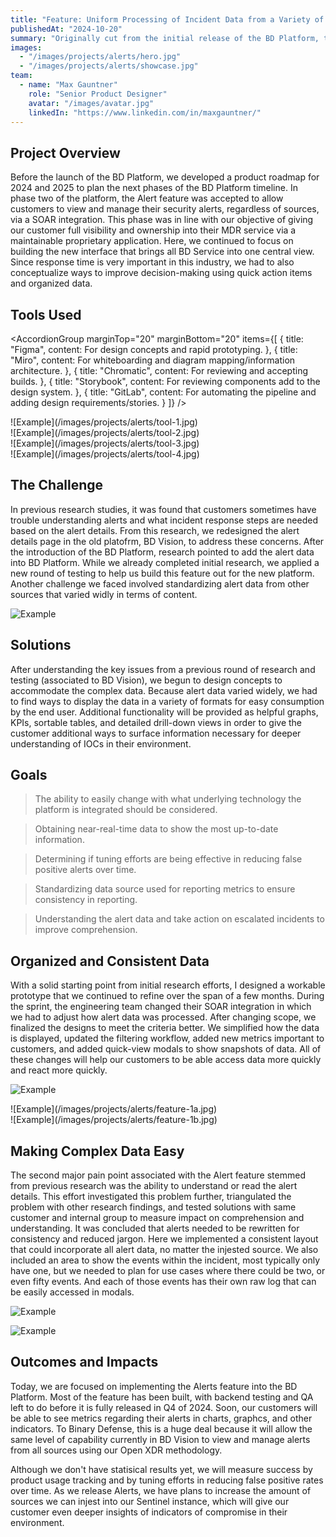 ---
title: "Feature: Uniform Processing of Incident Data from a Variety of Sources"
publishedAt: "2024-10-20"
summary: "Originally cut from the initial release of the BD Platform, the Alerts feature reintroduces security alert data to provide significant value and quick reponse actions."
images:
  - "/images/projects/alerts/hero.jpg"
  - "/images/projects/alerts/showcase.jpg"
team:
  - name: "Max Gauntner"
    role: "Senior Product Designer"
    avatar: "/images/avatar.jpg"
    linkedIn: "https://www.linkedin.com/in/maxgauntner/"
---
<Table
  data={{
    headers: [
      { content: "Name", key: "name" },
      { content: "Role", key: "role" },
    ],
    rows: [
      ["Max Gauntner", "Senior Product Designer"],
      ["Chris Chevalier", "Product Owner"],
      ["Cristina Wasinger", "Product Manager"],
      ["Keegan McCafferty", "Lead Software Engineer"],
      ["Kevin McGuffin", "Software Engineer III"],
      ["Richard Nguyen", "Software Engineer I"],
      ["Vinh Huynh", "Software Engineer Intern"],
    ],
  }}
/>

## Project Overview

Before the launch of the BD Platform, we developed a product roadmap for 2024 and 2025 to plan the next phases of the BD Platform timeline. In phase two of the platform, the Alert feature was accepted to allow customers to view and manage their security alerts, regardless of sources, via a SOAR integration. This phase was in line with our objective of giving our customer full visibility and ownership into their MDR service via a maintainable proprietary application. Here, we continued to focus on building the new interface that brings all BD Service into one central view. Since response time is very important in this industry, we had to also conceptualize ways to improve decision-making using quick action items and organized data.

## Tools Used

<AccordionGroup marginTop="20" marginBottom="20"
  items={[
    {
      title: "Figma",
      content:
        <Text onBackground="neutral-medium" variant="body-default-l">
          For design concepts and rapid prototyping.
        </Text>
    },
    {
      title: "Miro",
      content:
        <Text onBackground="neutral-medium" variant="body-default-l">
          For whiteboarding and diagram mapping/information architecture.
        </Text>
    },
    {
      title: "Chromatic",
      content:
        <Text onBackground="neutral-medium" variant="body-default-l">
          For reviewing and accepting builds.
        </Text>
    },
    {
      title: "Storybook",
      content:
        <Text onBackground="neutral-medium" variant="body-default-l">
          For reviewing components add to the design system.
        </Text>
    },
    {
      title: "GitLab",
      content:
        <Text onBackground="neutral-medium" variant="body-default-l">
          For automating the pipeline and adding design requirements/stories.
        </Text>
    }
  ]}
/>

<div className="display-flex g-m s-flex-column s-flex min-width-0 fill-width">
    <div className="display-flex flex-6">![Example](/images/projects/alerts/tool-1.jpg)</div>
    <div className="display-flex flex-6">![Example](/images/projects/alerts/tool-2.jpg)</div>
</div>
<div className="display-flex pb-8 g-m s-flex-column s-flex min-width-0 fill-width">
    <div className="display-flex flex-6">![Example](/images/projects/alerts/tool-3.jpg)</div>
    <div className="display-flex flex-6">![Example](/images/projects/alerts/tool-4.jpg)</div>
</div>

## The Challenge

In previous research studies, it was found that customers sometimes have trouble understanding alerts and what incident response steps are needed based on the alert details. From this research, we redesigned the alert details page in the old platofrm, BD Vision, to address these concerns. After the introduction of the BD Platform, research pointed to add the alert data into BD Platform. While we already completed initial research, we applied a new round of testing to help us build this feature out for the new platform. Another challenge we faced involved standardizing alert data from other sources that varied widly in terms of content.

![Example](/images/projects/alerts/showcase.jpg)

## Solutions

After understanding the key issues from a previous round of research and testing (associated to BD Vision), we begun to design concepts to accommodate the complex data. Because alert data varied widely, we had to find ways to display the data in a variety of formats for easy consumption by the end user. Additional functionality will be provided as helpful graphs, KPIs, sortable tables, and detailed drill-down views in order to give the customer additional ways to surface information necessary for deeper understanding of IOCs in their environment.

## Goals

> The ability to easily change with what underlying technology the platform is integrated should be considered.

> Obtaining near-real-time data to show the most up-to-date information.

> Determining if tuning efforts are being effective in reducing false positive alerts over time.

> Standardizing data source used for reporting metrics to ensure consistency in reporting.

> Understanding the alert data and take action on escalated incidents to improve comprehension.

## Organized and Consistent Data

With a solid starting point from initial research efforts, I designed a workable prototype that we continued to refine over the span of a few months. During the sprint, the engineering team changed their SOAR integration in which we had to adjust how alert data was processed. After changing scope, we finalized the designs to meet the criteria better. We simplified how the data is displayed, updated the filtering workflow, added new metrics important to customers, and added quick-view modals to show snapshots of data. All of these changes will help our customers to be able access data more quickly and react more quickly.

![Example](/images/projects/alerts/feature-1.jpg)
<div className="display-flex pb-8 g-m s-flex-column s-flex min-width-0 fill-width">
    <div className="display-flex flex-6">![Example](/images/projects/alerts/feature-1a.jpg)</div>
    <div className="display-flex flex-6">![Example](/images/projects/alerts/feature-1b.jpg)</div>
</div>

## Making Complex Data Easy

The second major pain point associated with the Alert feature stemmed from previous research was the ability to understand or read the alert details. This effort investigated this problem further, triangulated the problem with other research findings, and tested solutions with same customer and internal group to measure impact on comprehension and understanding. It was concluded that alerts needed to be rewritten for consistency and reduced jargon. Here we implemented a consistent layout that could incorporate all alert data, no matter the injested source. We also included an area to show the events within the incident, most typically only have one, but we needed to plan for use cases where there could be two, or even fifty events. And each of those events has their own raw log that can be easily accessed in modals.

![Example](/images/projects/alerts/feature-2.jpg)

![Example](/images/projects/alerts/feature-2a.jpg)

## Outcomes and Impacts

Today, we are focused on implementing the Alerts feature into the BD Platform. Most of the feature has been built, with backend testing and QA left to do before it is fully released in Q4 of 2024. Soon, our customers will be able to see metrics regarding their alerts in charts, graphcs, and other indicators. To Binary Defense, this is a huge deal because it will allow the same level of capability currently in BD Vision to view and manage alerts from all sources using our Open XDR methodology.

Although we don't have statisical results yet, we will measure success by product usage tracking and by tuning efforts in reducing false positive rates over time. As we release Alerts, we have plans to increase the amount of sources we can injest into our Sentinel instance, which will give our customer even deeper insights of indicators of compromise in their environment.